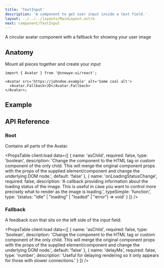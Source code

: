 ```yaml
---
title: 'TextInput'
description: 'A component to get user input inside a text field.'
layout: ../../../layouts/MainLayout.astro
next: component/TextInput
---
```



A circular avatar component with a fallback for showing your user image

## Anatomy

Mount all pieces together and create your input

```tsx
import { Avatar } from '@snowye-ui/react';

<Avatar src='https://johndoe.example' alt='Some cool alt'>
  <Avatar.Fallback>JD</Avatar.Fallback>
</Avatar>;
```

## Example

<HeroContainer client:load>
  <AvatarDemo client:load />
</HeroContainer>

## API Reference

### Root

Contains all parts of the Avatar.

<PropsTable
  client:load
  data={[
    {
      name: 'asChild',
      required: false,
      type: 'boolean',
      description:
        'Change the component to the HTML tag or custom component of the only child. This will merge the original component props with the props of the supplied element/component and change the underlying DOM node.',
      default: 'false'
    },
    {
      name: 'onLoadingStatusChange',
      required: false,
      description:
        'A callback providing information about the loading status of the image. This is useful in case you want to control more precisely what to render as the image is loading.',
      typeSimple: 'function',
      type: '(status: "idle" | "loading" | "loaded" | "error") => void'
    }
  ]}
/>

### Fallback

A feedback icon that sits on the left side of the input field.

<PropsTable
  client:load
  data={[
    {
      name: 'asChild',
      required: false,
      type: 'boolean',
      description:
        'Change the component to the HTML tag or custom component of the only child. This will merge the original component props with the props of the supplied element/component and change the underlying DOM node.',
      default: 'false'
    },
    {
      name: 'delayMs',
      required: false,
      type: 'number',
      description:
        'Useful for delaying rendering so it only appears for those with slower connections.'
    }
  ]}
/>
